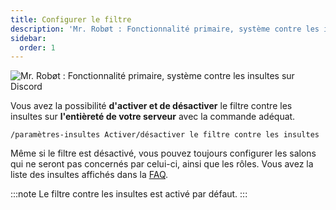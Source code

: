 ```yaml
---
title: Configurer le filtre
description: 'Mr. Robøt : Fonctionnalité primaire, système contre les insultes sur Discord'
sidebar:
  order: 1
---
```


![Mr. Robøt : Fonctionnalité primaire, système contre les insultes sur Discord](https://mrrobot.app/img/main_features/insulte.png)

Vous avez la possibilité **d'activer et de désactiver** le filtre contre les insultes sur **l'entièreté de votre serveur** avec la commande adéquat.

```
/paramètres-insultes Activer/désactiver le filtre contre les insultes
```

Même si le filtre est désactivé, vous pouvez toujours configurer les salons qui ne seront pas concernés par celui-ci, ainsi que les rôles.
Vous avez la liste des insultes affichés dans la [FAQ](/getting-started/faq/#puis-je-avoir-la-liste-des-insultes).

:::note
Le filtre contre les insultes est activé par défaut.
:::
